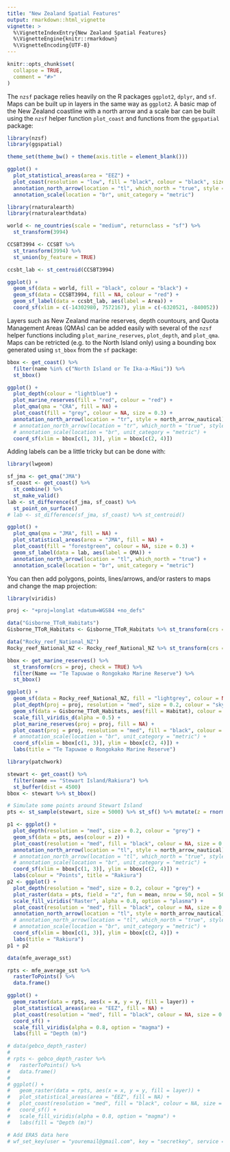 ```yaml
---
title: "New Zealand Spatial Features"
output: rmarkdown::html_vignette
vignette: >
  %\VignetteIndexEntry{New Zealand Spatial Features}
  %\VignetteEngine{knitr::rmarkdown}
  %\VignetteEncoding{UTF-8}
---
```


```r
knitr::opts_chunk$set(
  collapse = TRUE,
  comment = "#>"
)
```

The `nzsf` package relies heavily on the R packages `ggplot2`, `dplyr`, and `sf`. Maps can be built up in layers in the same way as `ggplot2`. A basic map of the New Zealand coastline with a north arrow and a scale bar can be built using the `nzsf` helper function `plot_coast` and functions from the `ggspatial` package:

```r
library(nzsf)
library(ggspatial)

theme_set(theme_bw() + theme(axis.title = element_blank()))

ggplot() +
  plot_statistical_areas(area = "EEZ") +
  plot_coast(resolution = "low", fill = "black", colour = "black", size = 0.3) +
  annotation_north_arrow(location = "tl", which_north = "true", style = north_arrow_nautical) +
  annotation_scale(location = "br", unit_category = "metric")
```

```r
library(rnaturalearth)
library(rnaturalearthdata)

world <- ne_countries(scale = "medium", returnclass = "sf") %>%
  st_transform(3994)

CCSBT3994 <- CCSBT %>% 
  st_transform(3994) %>%
  st_union(by_feature = TRUE)

ccsbt_lab <- st_centroid(CCSBT3994)

ggplot() +
  geom_sf(data = world, fill = "black", colour = "black") +
  geom_sf(data = CCSBT3994, fill = NA, colour = "red") +
  geom_sf_label(data = ccsbt_lab, aes(label = Area)) +
  coord_sf(xlim = c(-14302980, 7572167), ylim = c(-6320521, -840052))
```

Layers such as New Zealand marine reserves, depth countours, and Quota Management Areas (QMAs) can be added easily with several of the `nzsf` helper functions including `plot_marine_reserves`, `plot_depth`, and `plot_qma`. Maps can be retricted (e.g. to the North Island only) using a bounding box generated using `st_bbox` from the `sf` package:

```r
bbox <- get_coast() %>% 
  filter(name %in% c("North Island or Te Ika-a-Māui")) %>%
  st_bbox()

ggplot() +
  plot_depth(colour = "lightblue") +
  plot_marine_reserves(fill = "red", colour = "red") +
  plot_qma(qma = "CRA", fill = NA) +
  plot_coast(fill = "grey", colour = NA, size = 0.3) +
  annotation_north_arrow(location = "tr", style = north_arrow_nautical) +
  # annotation_north_arrow(location = "tr", which_north = "true", style = north_arrow_nautical) +
  # annotation_scale(location = "br", unit_category = "metric") +
  coord_sf(xlim = bbox[c(1, 3)], ylim = bbox[c(2, 4)])
```

Adding labels can be a little tricky but can be done with:

```r
library(lwgeom)

sf_jma <- get_qma("JMA")
sf_coast <- get_coast() %>% 
  st_combine() %>% 
  st_make_valid()
lab <- st_difference(sf_jma, sf_coast) %>% 
  st_point_on_surface()
# lab <- st_difference(sf_jma, sf_coast) %>% st_centroid()

ggplot() +
  plot_qma(qma = "JMA", fill = NA) +
  plot_statistical_areas(area = "JMA", fill = NA) +
  plot_coast(fill = "forestgreen", colour = NA, size = 0.3) +
  geom_sf_label(data = lab, aes(label = QMA)) +
  annotation_north_arrow(location = "tl", which_north = "true") +
  annotation_scale(location = "br", unit_category = "metric")
```

You can then add polygons, points, lines/arrows, and/or rasters to maps and change the map projection:

```r
library(viridis)

proj <- "+proj=longlat +datum=WGS84 +no_defs"

data("Gisborne_TToR_Habitats")
Gisborne_TToR_Habitats <- Gisborne_TToR_Habitats %>% st_transform(crs = proj, check = TRUE)

data("Rocky_reef_National_NZ")
Rocky_reef_National_NZ <- Rocky_reef_National_NZ %>% st_transform(crs = proj, check = TRUE)

bbox <- get_marine_reserves() %>%
  st_transform(crs = proj, check = TRUE) %>%
  filter(Name == "Te Tapuwae o Rongokako Marine Reserve") %>%
  st_bbox()

ggplot() +
  geom_sf(data = Rocky_reef_National_NZ, fill = "lightgrey", colour = NA) +
  plot_depth(proj = proj, resolution = "med", size = 0.2, colour = "skyblue") +
  geom_sf(data = Gisborne_TToR_Habitats, aes(fill = Habitat), colour = NA) +
  scale_fill_viridis_d(alpha = 0.5) +
  plot_marine_reserves(proj = proj, fill = NA) +
  plot_coast(proj = proj, resolution = "med", fill = "black", colour = NA, size = 0.3) +
  # annotation_scale(location = "br", unit_category = "metric") +
  coord_sf(xlim = bbox[c(1, 3)], ylim = bbox[c(2, 4)]) +
  labs(title = "Te Tapuwae o Rongokako Marine Reserve")
```


```r
library(patchwork)

stewart <- get_coast() %>%
  filter(name == "Stewart Island/Rakiura") %>%
  st_buffer(dist = 4500)
bbox <- stewart %>% st_bbox()

# Simulate some points around Stewart Island
pts <- st_sample(stewart, size = 5000) %>% st_sf() %>% mutate(z = rnorm(1:n()))

p1 <- ggplot() +
  plot_depth(resolution = "med", size = 0.2, colour = "grey") +
  geom_sf(data = pts, aes(colour = z)) +
  plot_coast(resolution = "med", fill = "black", colour = NA, size = 0.3) +
  annotation_north_arrow(location = "tl", style = north_arrow_nautical) +
  # annotation_north_arrow(location = "tl", which_north = "true", style = north_arrow_nautical) +
  # annotation_scale(location = "br", unit_category = "metric") +
  coord_sf(xlim = bbox[c(1, 3)], ylim = bbox[c(2, 4)]) +
  labs(colour = "Points", title = "Rakiura")
p2 <- ggplot() +
  plot_depth(resolution = "med", size = 0.2, colour = "grey") +
  plot_raster(data = pts, field = "z", fun = mean, nrow = 50, ncol = 50) +
  scale_fill_viridis("Raster", alpha = 0.8, option = "plasma") +
  plot_coast(resolution = "med", fill = "black", colour = NA, size = 0.3) +
  annotation_north_arrow(location = "tl", style = north_arrow_nautical) +
  # annotation_north_arrow(location = "tl", which_north = "true", style = north_arrow_nautical) +
  # annotation_scale(location = "br", unit_category = "metric") +
  coord_sf(xlim = bbox[c(1, 3)], ylim = bbox[c(2, 4)]) +
  labs(title = "Rakiura")
p1 + p2
```

```r
data(mfe_average_sst)

rpts <- mfe_average_sst %>%
  rasterToPoints() %>%
  data.frame()

ggplot() +
  geom_raster(data = rpts, aes(x = x, y = y, fill = layer)) +
  plot_statistical_areas(area = "EEZ", fill = NA) +
  plot_coast(resolution = "med", fill = "black", colour = NA, size = 0.3) +
  coord_sf() +
  scale_fill_viridis(alpha = 0.8, option = "magma") +
  labs(fill = "Depth (m)")
```

```r
# data(gebco_depth_raster)
# 
# rpts <- gebco_depth_raster %>%
#   rasterToPoints() %>%
#   data.frame()
# 
# ggplot() +
#   geom_raster(data = rpts, aes(x = x, y = y, fill = layer)) +
#   plot_statistical_areas(area = "EEZ", fill = NA) +
#   plot_coast(resolution = "med", fill = "black", colour = NA, size = 0.3) +
#   coord_sf() +
#   scale_fill_viridis(alpha = 0.8, option = "magma") +
#   labs(fill = "Depth (m)")
```

```r
# Add ERA5 data here
# wf_set_key(user = "youremail@gmail.com", key = "secretkey", service = "webapi")
```